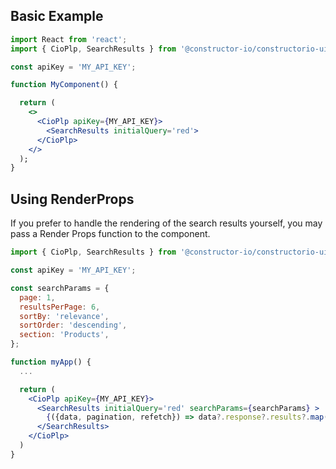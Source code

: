 
<Meta of={SearchResultsStories} />

## Basic Example
  ```jsx
  import React from 'react';
  import { CioPlp, SearchResults } from '@constructor-io/constructorio-ui-plp';

  const apiKey = 'MY_API_KEY';

  function MyComponent() {

    return (
      <>
        <CioPlp apiKey={MY_API_KEY}>
          <SearchResults initialQuery='red'>
        </CioPlp>
      </>
    );
  }
  ```


## Using RenderProps
If you prefer to handle the rendering of the search results yourself, you may pass a Render Props function to the component.

```jsx
import { CioPlp, SearchResults } from '@constructor-io/constructorio-ui-plp'

const apiKey = 'MY_API_KEY';

const searchParams = {
  page: 1,
  resultsPerPage: 6,
  sortBy: 'relevance',
  sortOrder: 'descending',
  section: 'Products',
};

function myApp() {
  ...

  return (
    <CioPlp apiKey={MY_API_KEY}>
      <SearchResults initialQuery='red' searchParams={searchParams} >
        {({data, pagination, refetch}) => data?.response?.results?.map((item) => <li>{item.itemName}</li>)}
      </SearchResults>
    </CioPlp>
  )
}
```